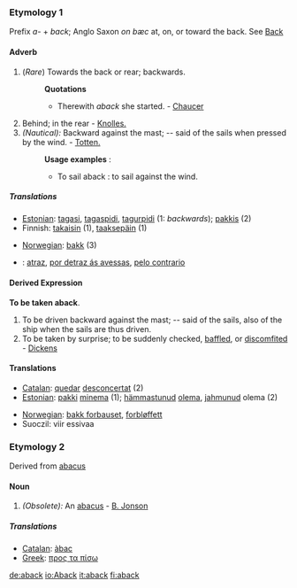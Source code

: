 ===Etymology 1===
Prefix ''a-'' + ''back''; Anglo Saxon ''on bæc'' at, on, or toward the back. See [[Back]]
====Adverb====
#(''Rare'') Towards the back or rear; backwards.
#:'''Quotations'''
#:*Therewith ''aback'' she started. - [[Chaucer]]
#Behind; in the rear - [[Knolles.]]
#''(Nautical):'' Backward against the mast; -- said of the sails when pressed by the wind. - [[Totten.]]
#:'''Usage examples''' :
#:*To sail aback : to sail against the wind.

=====Translations=====
{{top}}
*[[Estonian]]: [[tagasi]], [[tagaspidi]], [[tagurpidi]] (1: ''backwards''); [[pakkis]] (2)
*Finnish: [[takaisin]] (1), [[taaksepäin]] (1)
{{mid}}
*[[Norwegian]]: [[bakk]] (3)
* {{pt}}: [[atraz]], [[por detraz ás avessas]], [[pelo contrario]]
{{bottom}}

====Derived Expression====
'''To be taken aback'''. 
#To be driven backward against the mast; -- said of the sails, also of the ship when the sails are thus driven. 
#To be taken by surprise; to be suddenly checked, [[baffled]], or [[discomfited]] - [[Dickens]]

====Translations====
{{top}}
*[[Catalan]]: [[quedar]] [[desconcertat]] (2)
*[[Estonian]]: [[pakki]] [[minema]] (1); [[hämmastunud]] [[olema]], [[jahmunud]] olema (2) 
{{mid}}
*[[Norwegian]]: [[bakk forbauset]], [[forbløffett]]
*Suoczil: viir essivaa
{{bottom}}

===Etymology 2===
Derived from [[abacus]]
====Noun====
#''(Obsolete):'' An [[abacus]] - [[B. Jonson]]

=====Translations=====
*[[Catalan]]: [[àbac]]
*[[Greek]]: [[προς τα πίσω]]

[[de:aback]]
[[io:Aback]]
[[it:aback]]
[[fi:aback]]